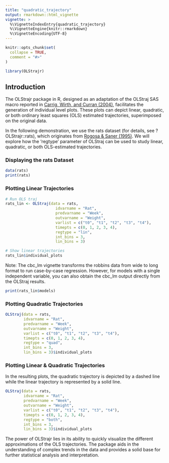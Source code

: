 ```yaml
---
title: "quadratic_trajectory"
output: rmarkdown::html_vignette
vignette: >
  %\VignetteIndexEntry{quadratic_trajectory}
  %\VignetteEngine{knitr::rmarkdown}
  %\VignetteEncoding{UTF-8}
---
```


```r
knitr::opts_chunk$set(
  collapse = TRUE,
  comment = "#>"
)
```

```r
library(OLStrajr)
```


## Introduction

The OLStrajr package in R, designed as an adaptation of the OLStraj SAS macro reported in [Carrig, Wirth, and Curran (2004)](https://www.tandfonline.com/doi/abs/10.1207/S15328007SEM1101_9), facilitates the generation of individual level plots. These plots can depict linear, quadratic, or both ordinary least squares (OLS) estimated trajectories, superimposed on the original data.

In the following demonstration, we use the rats dataset (for details, see ?OLStrajr::rats), which originates from [Rogosa & Saner (1995)](https://journals.sagepub.com/doi/10.3102/10769986020002149). We will explore how the 'regtype' parameter of OLStraj can be used to study linear, quadratic, or both OLS-estimated trajectories.

### Displaying the rats Dataset

```r
data(rats)
print(rats)
```


### Plotting Linear Trajectories

```r
# Run OLS traj
rats_lin <- OLStraj(data = rats,
                      idvarname = "Rat",
                      predvarname = "Week",
                      outvarname = "Weight",
                      varlist = c("t0", "t1", "t2", "t3", "t4"),
                      timepts = c(0, 1, 2, 3, 4),
                      regtype = "lin",
                      int_bins = 3,
                      lin_bins = 3)

# Show linear trajectories 
rats_lin$individual_plots
```


Note: The cbc_lm vignette transforms the robbins data from wide to long format to run case-by-case regression. However, for models with a single independent variable, you can also obtain the cbc_lm output directly from the OLStraj results.

```r
print(rats_lin$models)
```


### Plotting Quadratic Trajectories

```r
OLStraj(data = rats,
        idvarname = "Rat",
        predvarname = "Week",
        outvarname = "Weight",
        varlist = c("t0", "t1", "t2", "t3", "t4"),
        timepts = c(0, 1, 2, 3, 4),
        regtype = "quad",
        int_bins = 3,
        lin_bins = 3)$individual_plots
```


### Plotting Linear & Quadratic Trajectories

In the resulting plots, the quadratic trajectory is depicted by a dashed line while the linear trajectory is represented by a solid line.

```r
OLStraj(data = rats,
        idvarname = "Rat",
        predvarname = "Week",
        outvarname = "Weight",
        varlist = c("t0", "t1", "t2", "t3", "t4"),
        timepts = c(0, 1, 2, 3, 4),
        regtype = "both",
        int_bins = 3,
        lin_bins = 3)$individual_plots
```


The power of OLStrajr lies in its ability to quickly visualize the different approximations of the OLS trajectories. The package aids in the understanding of complex trends in the data and provides a solid base for further statistical analysis and interpretation.
